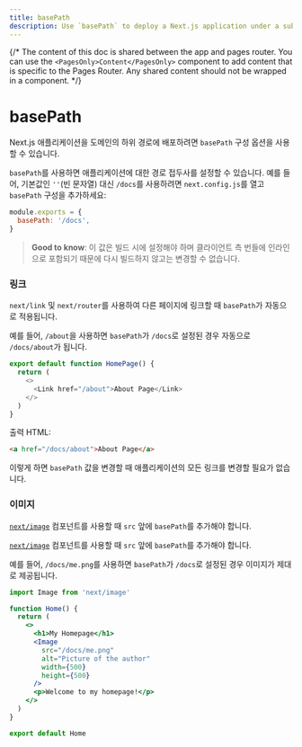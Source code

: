 ```yaml
---
title: basePath
description: Use `basePath` to deploy a Next.js application under a sub-path of a domain.
---
```


{/* The content of this doc is shared between the app and pages router. You can use the `<PagesOnly>Content</PagesOnly>` component to add content that is specific to the Pages Router. Any shared content should not be wrapped in a component. */}

# basePath

Next.js 애플리케이션을 도메인의 하위 경로에 배포하려면 `basePath` 구성 옵션을 사용할 수 있습니다.

`basePath`를 사용하면 애플리케이션에 대한 경로 접두사를 설정할 수 있습니다. 예를 들어, 기본값인 `''`(빈 문자열) 대신 `/docs`를 사용하려면 `next.config.js`를 열고 `basePath` 구성을 추가하세요:

```js filename="next.config.js"
module.exports = {
  basePath: '/docs',
}
```

> **Good to know**: 이 값은 빌드 시에 설정해야 하며 클라이언트 측 번들에 인라인으로 포함되기 때문에 다시 빌드하지 않고는 변경할 수 없습니다.

### 링크

`next/link` 및 `next/router`를 사용하여 다른 페이지에 링크할 때 `basePath`가 자동으로 적용됩니다.

예를 들어, `/about`을 사용하면 `basePath`가 `/docs`로 설정된 경우 자동으로 `/docs/about`가 됩니다.

```js
export default function HomePage() {
  return (
    <>
      <Link href="/about">About Page</Link>
    </>
  )
}
```

출력 HTML:

```html
<a href="/docs/about">About Page</a>
```

이렇게 하면 `basePath` 값을 변경할 때 애플리케이션의 모든 링크를 변경할 필요가 없습니다.

### 이미지

<AppOnly>

[`next/image`](/docs/app/api-reference/components/image) 컴포넌트를 사용할 때 `src` 앞에 `basePath`를 추가해야 합니다.

</AppOnly>

<PagesOnly>

[`next/image`](/docs/pages/api-reference/components/image) 컴포넌트를 사용할 때 `src` 앞에 `basePath`를 추가해야 합니다.

</PagesOnly>

예를 들어, `/docs/me.png`를 사용하면 `basePath`가 `/docs`로 설정된 경우 이미지가 제대로 제공됩니다.

```jsx
import Image from 'next/image'

function Home() {
  return (
    <>
      <h1>My Homepage</h1>
      <Image
        src="/docs/me.png"
        alt="Picture of the author"
        width={500}
        height={500}
      />
      <p>Welcome to my homepage!</p>
    </>
  )
}

export default Home
```
